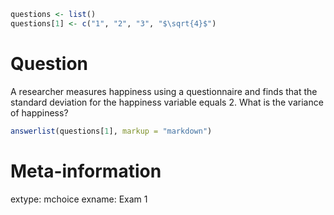 ```r
questions <- list()
questions[1] <- c("1", "2", "3", "$\sqrt{4}$")
```

Question
========

A researcher measures happiness using a questionnaire and finds that the standard 
deviation for the happiness variable equals 2. What is the variance of happiness?

```r
answerlist(questions[1], markup = "markdown")
```

Meta-information
================
extype: mchoice
exname: Exam 1